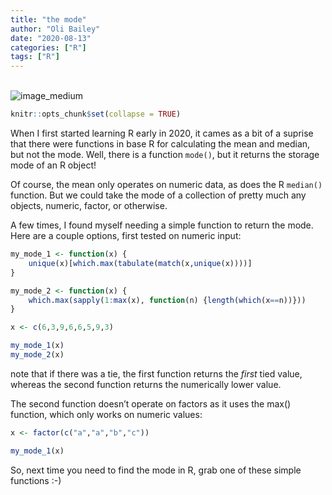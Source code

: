 ```yaml
---
title: "the mode"
author: "Oli Bailey"
date: "2020-08-13"
categories: ["R"]
tags: ["R"]
---
```


<br>
![image_medium](../../../../images/mode.jpg)

```r
knitr::opts_chunk$set(collapse = TRUE)
```



When I first started learning R early in 2020, it cames as a bit of a suprise that there were functions in base R for calculating the mean and median, but not the mode. Well, there is a function `mode()`, but it returns the storage mode of an R object!

Of course, the mean only operates on numeric data, as does the R `median()` function. But we could take the mode of a collection of pretty much any objects, numeric, factor, or otherwise.

A few times, I found myself needing a simple function to return the mode. Here are a couple  options, first tested on numeric input:

```r
my_mode_1 <- function(x) {
	unique(x)[which.max(tabulate(match(x,unique(x))))]
}

my_mode_2 <- function(x) {
	which.max(sapply(1:max(x), function(n) {length(which(x==n))}))
}
```

```r
x <- c(6,3,9,6,6,5,9,3)

my_mode_1(x)
my_mode_2(x)
```
note that if there was a tie, the first function returns the *first* tied value, whereas the second function returns the numerically lower value.

The second function doesn't operate on factors as it uses the max() function, which only works on numeric values:
```r
x <- factor(c("a","a","b","c"))

my_mode_1(x)
```

So, next time you need to find the mode in R, grab one of these simple functions :-)
